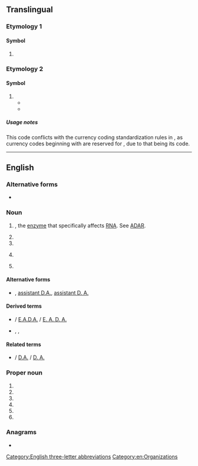 {{also|Appendix:Variations of "ada"}}
==Translingual==

===Etymology 1===

====Symbol====
{{mul-symbol}}

# {{IATA|Adana Şakirpaşa Airport||Adana||Turkey}}

===Etymology 2===

====Symbol====
{{mul-symbol}}

# {{ISO 4217|unoff=1|crypto=1|Cardano (blockchain platform)|Cardano}}
#* {{quote-book|it|termlang=mul|url=http://tesi.luiss.it/23608/1/685441_SPITALERI_FEDERICO_Tesi%20e%20riassunto%20Federico%20Spitaleri.pdf|title=Definizione di mappe percettive delle criptovalute con maggiore capitalizzazione attraverso l’utilizzo del multidimensional scaling|author=Federico Spitaleri|genre=thesis|publisher=Luiss Guido Carli|year=2017–2018|page=38|passage=La fornitura di '''ADA''' attualmente in circolazione ammonta a 25.927.070.538 unità, mentre la fornitura totale è fissata a 31.112.483.745 '''ADA'''. Il prezzo di un '''ADA''' nel periodo di raccolta dei giudizi di somiglianza (Marzo-Aprile) si attesta a quasi 0,2 $ (coinmarketcap.com).}}
#* {{quote-book|es|termlang=mul|url=http://riull.ull.es/xmlui/handle/915/24719|title=Proyecto Cardano, tercera generación de criptomonedas|genre=thesis|publisher=University of La Laguna|author=J.W. Benazco Ángel & G. García Machiñena Morell|year=2021|page=15|passage=En estas fechas escogidas vemos la evolución que ha tenido '''ADA''' de 1 enero de 2021 a un precio de 0,14 euros por '''ADA''' y su máximo histórico se sitúa sobre 2,03 euros por '''ADA''' a 16 mayo de 2021.}}

=====Usage notes=====
This code conflicts with the currency coding standardization rules in {{w|ISO 4217}}, as currency codes beginning with {{l|mul|AD}} are reserved for {{w|Andorra}}, due to that being its {{w|ISO 3166-1 alpha-2}} code.

----

==English==

===Alternative forms===
* {{alter|en|A.D.A.|A. D. A.}}

===Noun===
{{en-noun|~}}

# {{initialism of|en|[[adenosine]] [[deaminase]]|nodot=1}}, the [[enzyme]] that specifically affects [[RNA]]. See [[ADAR]].
# {{initialism of|en|[[assistant]] [[district attorney]]}}
# {{acronym of|en|[[anti-doping]] [[agency]]}}
# {{lb|en|organic compound}} {{abbreviation of|en|azodicarbonamide}}
# {{lb|en|art}} {{init of|en|[[autodestructive]] [[art]]}}

====Alternative forms====
* {{sense|assistant district attorney}} {{l|en|assistant DA}}, [[assistant D.A.]], [[assistant D. A.]]

====Derived terms====
* {{sense|assistant district attorney}} {{l|en|EADA}} / [[E.A.D.A.]] / [[E. A. D. A.]] {{gloss|[[executive assistant district attorney]]}}
* {{sense|anti-doping agency}} {{l|en|WADA}}, {{l|en|USADA}}, {{l|en|RUSADA}}

====Related terms====
* {{sense|[[assistant district attorney]]}} {{l|en|DA}} / [[D.A.]] / [[D. A.]] {{gloss|[[district attorney]]}}

===Proper noun===
{{en-proper noun}}

# {{initialism of|en|[[w:American Dental Association|American Dental Association]]}}
# {{initialism of|en|[[w:Americans for Democratic Action|Americans for Democratic Action]]}}
# {{initialism of|en|[[w:Americans with Disabilities Act|Americans with Disabilities Act]]}}
# {{initialism of|en|[[w:American Diabetes Association|American Diabetes Association]]}}
# {{initialism of|en|[[w:Air Defense Artillery Branch (United States Army)|Air Defense Artillery]]}}
# {{initialism of|en|[[w:Association of Drainage Authorities|Association of Drainage Authorities]]}}

===Anagrams===
* {{anagrams|en|a=aad|AAD|aad}}

[[Category:English three-letter abbreviations]]
[[Category:en:Organizations]]